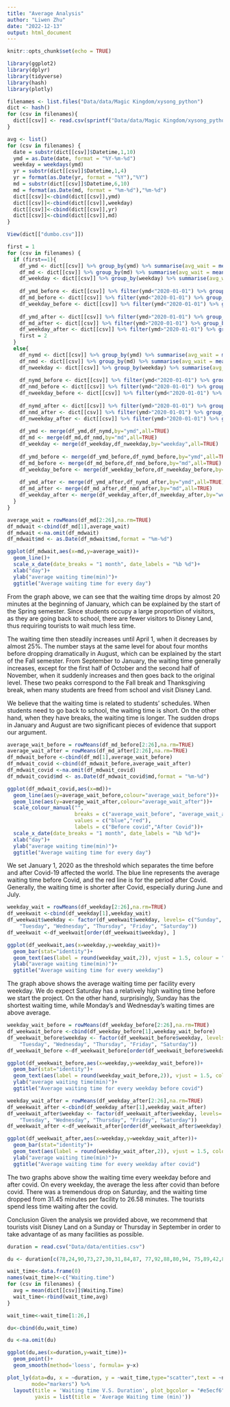 ```yaml
---
title: "Average Analysis"
author: "Liwen Zhu"
date: "2022-12-13"
output: html_document
---
```


```r
knitr::opts_chunk$set(echo = TRUE)
```

```r
library(ggplot2)
library(dplyr)
library(tidyverse)
library(hash)
library(plotly)
```


```r
filenames <- list.files("Data/data/Magic Kingdom/xysong_python")
dict <- hash()
for (csv in filenames){
  dict[[csv]] <- read.csv(sprintf("Data/data/Magic Kingdom/xysong_python/%s", csv))
}
```

```r
avg <- list()
for (csv in filenames) {
  date = substr(dict[[csv]]$Datetime,1,10)
  ymd = as.Date(date, format = "%Y-%m-%d")
  weekday = weekdays(ymd)
  yr = substr(dict[[csv]]$Datetime,1,4)
  yr = format(as.Date(yr, format = "%Y"),"%Y")
  md = substr(dict[[csv]]$Datetime,6,10)
  md = format(as.Date(md, format = "%m-%d"),"%m-%d")
  dict[[csv]]<-cbind(dict[[csv]],ymd)
  dict[[csv]]<-cbind(dict[[csv]],weekday)
  dict[[csv]]<-cbind(dict[[csv]],yr)
  dict[[csv]]<-cbind(dict[[csv]],md)
}
```

```r
View(dict[["dumbo.csv"]])
```

```r
first = 1
for (csv in filenames) {
  if (first==1){
    df_ymd <- dict[[csv]] %>% group_by(ymd) %>% summarise(avg_wait = mean(Waiting.Time))
    df_md <- dict[[csv]] %>% group_by(md) %>% summarise(avg_wait = mean(Waiting.Time))
    df_weekday <- dict[[csv]] %>% group_by(weekday) %>% summarise(avg_wait = mean(Waiting.Time))
    
    df_ymd_before <- dict[[csv]] %>% filter(ymd<"2020-01-01") %>% group_by(ymd) %>% summarise(avg_wait = mean(Waiting.Time))
    df_md_before <- dict[[csv]] %>% filter(ymd<"2020-01-01") %>% group_by(md) %>% summarise(avg_wait = mean(Waiting.Time))
    df_weekday_before <- dict[[csv]] %>% filter(ymd<"2020-01-01") %>% group_by(weekday) %>% summarise(avg_wait = mean(Waiting.Time))
    
    df_ymd_after <- dict[[csv]] %>% filter(ymd>"2020-01-01") %>% group_by(ymd) %>% summarise(avg_wait = mean(Waiting.Time))
    df_md_after <- dict[[csv]] %>% filter(ymd>"2020-01-01") %>% group_by(md) %>% summarise(avg_wait = mean(Waiting.Time))
    df_weekday_after <- dict[[csv]] %>% filter(ymd>"2020-01-01") %>% group_by(weekday) %>% summarise(avg_wait = mean(Waiting.Time))
    first = 2
  }
  else{
    df_nymd <- dict[[csv]] %>% group_by(ymd) %>% summarise(avg_wait = mean(Waiting.Time))
    df_nmd <- dict[[csv]] %>% group_by(md) %>% summarise(avg_wait = mean(Waiting.Time))
    df_nweekday <- dict[[csv]] %>% group_by(weekday) %>% summarise(avg_wait = mean(Waiting.Time))
    
    df_nymd_before <- dict[[csv]] %>% filter(ymd<"2020-01-01") %>% group_by(ymd) %>% summarise(avg_wait = mean(Waiting.Time))
    df_nmd_before <- dict[[csv]] %>% filter(ymd<"2020-01-01") %>% group_by(md) %>% summarise(avg_wait = mean(Waiting.Time))
    df_nweekday_before <- dict[[csv]] %>% filter(ymd<"2020-01-01") %>% group_by(weekday) %>% summarise(avg_wait = mean(Waiting.Time))
    
    df_nymd_after <- dict[[csv]] %>% filter(ymd>"2020-01-01") %>% group_by(ymd) %>% summarise(avg_wait = mean(Waiting.Time))
    df_nmd_after <- dict[[csv]] %>% filter(ymd>"2020-01-01") %>% group_by(md) %>% summarise(avg_wait = mean(Waiting.Time))
    df_nweekday_after <- dict[[csv]] %>% filter(ymd>"2020-01-01") %>% group_by(weekday) %>% summarise(avg_wait = mean(Waiting.Time))
    
    df_ymd <- merge(df_ymd,df_nymd,by="ymd",all=TRUE)
    df_md <- merge(df_md,df_nmd,by="md",all=TRUE)
    df_weekday <- merge(df_weekday,df_nweekday,by="weekday",all=TRUE)
    
    df_ymd_before <- merge(df_ymd_before,df_nymd_before,by="ymd",all=TRUE)
    df_md_before <- merge(df_md_before,df_nmd_before,by="md",all=TRUE)
    df_weekday_before <- merge(df_weekday_before,df_nweekday_before,by="weekday",all=TRUE)
    
    df_ymd_after <- merge(df_ymd_after,df_nymd_after,by="ymd",all=TRUE)
    df_md_after <- merge(df_md_after,df_nmd_after,by="md",all=TRUE)
    df_weekday_after <- merge(df_weekday_after,df_nweekday_after,by="weekday",all=TRUE)
  }
}
```

```r
average_wait = rowMeans(df_md[2:26],na.rm=TRUE)
df_mdwait <-cbind(df_md[1],average_wait)
df_mdwait <-na.omit(df_mdwait)
df_mdwait$md <- as.Date(df_mdwait$md,format = "%m-%d")
```

```r
ggplot(df_mdwait,aes(x=md,y=average_wait))+
  geom_line()+
  scale_x_date(date_breaks = "1 month", date_labels = "%b %d")+
  xlab("day")+
  ylab("average waiting time(min)")+
  ggtitle("Average waiting time for every day")
```
From the graph above, we can see that the waiting time drops by almost 20 minutes at the beginning of January, which can be explained by the start of the Spring semester. Since students occupy a large proportion of visitors, as they are going back to school, there are fewer visitors to Disney Land, thus requiring tourists to wait much less time. 

The waiting time then steadily increases until April 1, when it decreases by almost 25%. The number stays at the same level for about four months before dropping dramatically in August, which can be explained by the start of the Fall semester. From September to January, the waiting time generally increases, except for the first half of October and the second half of November, when it suddenly increases and then goes back to the original level. These two peaks correspond to the Fall break and Thanksgiving break, when many students are freed from school and visit Disney Land.

We believe that the waiting time is related to students' schedules. When students need to go back to school, the waiting time is short. On the other hand, when they have breaks, the waiting time is longer. The sudden drops in January and August are two significant pieces of evidence that support our argument.

```r
average_wait_before = rowMeans(df_md_before[2:26],na.rm=TRUE)
average_wait_after = rowMeans(df_md_after[2:26],na.rm=TRUE)
df_mdwait_before <-cbind(df_md[1],average_wait_before)
df_mdwait_covid <-cbind(df_mdwait_before,average_wait_after)
df_mdwait_covid <-na.omit(df_mdwait_covid)
df_mdwait_covid$md <- as.Date(df_mdwait_covid$md,format = "%m-%d")
```

```r
ggplot(df_mdwait_covid,aes(x=md))+
  geom_line(aes(y=average_wait_before,colour="average_wait_before"))+
  geom_line(aes(y=average_wait_after,colour="average_wait_after"))+
  scale_colour_manual("",
                      breaks = c("average_wait_before", "average_wait_after"),
                      values = c("blue","red"),
                      labels = c("Before covid","After Covid"))+
  scale_x_date(date_breaks = "1 month", date_labels = "%b %d")+
  xlab("day")+
  ylab("average waiting time(min)")+
  ggtitle("Average waiting time for every day")
```
We set January 1, 2020 as the threshold which separates the time before and after Covid-19 affected the world. The blue line represents the average waiting time before Covid, and the red line is for the period after Covid. Generally, the waiting time is shorter after Covid, especially during June and July.

```r
weekday_wait = rowMeans(df_weekday[2:26],na.rm=TRUE)
df_weekwait <-cbind(df_weekday[1],weekday_wait)
df_weekwait$weekday <- factor(df_weekwait$weekday, levels= c("Sunday", "Monday", 
    "Tuesday", "Wednesday", "Thursday", "Friday", "Saturday"))
df_weekwait <-df_weekwait[order(df_weekwait$weekday), ]
```

```r
ggplot(df_weekwait,aes(x=weekday,y=weekday_wait))+
  geom_bar(stat="identity")+
  geom_text(aes(label = round(weekday_wait,2)), vjust = 1.5, colour = "white")+
  ylab("average waiting time(min)")+
  ggtitle("Average waiting time for every weekday")
```
The graph above shows the average waiting time per facility every weekday. We do expect Saturday has a relatively high waiting time before we start the project. On the other hand, surprisingly, Sunday has the shortest waiting time, while Monday's and Wednesday's waiting times are above average.

```r
weekday_wait_before = rowMeans(df_weekday_before[2:26],na.rm=TRUE)
df_weekwait_before <-cbind(df_weekday_before[1],weekday_wait_before)
df_weekwait_before$weekday <- factor(df_weekwait_before$weekday, levels= c("Sunday", "Monday", 
    "Tuesday", "Wednesday", "Thursday", "Friday", "Saturday"))
df_weekwait_before <-df_weekwait_before[order(df_weekwait_before$weekday), ]
```

```r
ggplot(df_weekwait_before,aes(x=weekday,y=weekday_wait_before))+
  geom_bar(stat="identity")+
  geom_text(aes(label = round(weekday_wait_before,2)), vjust = 1.5, colour = "white")+
  ylab("average waiting time(min)")+
  ggtitle("Average waiting time for every weekday before covid")

```

```r
weekday_wait_after = rowMeans(df_weekday_after[2:26],na.rm=TRUE)
df_weekwait_after <-cbind(df_weekday_after[1],weekday_wait_after)
df_weekwait_after$weekday <- factor(df_weekwait_after$weekday, levels= c("Sunday", "Monday", 
    "Tuesday", "Wednesday", "Thursday", "Friday", "Saturday"))
df_weekwait_after <-df_weekwait_after[order(df_weekwait_after$weekday), ]
```

```r
ggplot(df_weekwait_after,aes(x=weekday,y=weekday_wait_after))+
  geom_bar(stat="identity")+
  geom_text(aes(label = round(weekday_wait_after,2)), vjust = 1.5, colour = "white")+
  ylab("average waiting time(min)")+
  ggtitle("Average waiting time for every weekday after covid")
```

The two graphs above show the waiting time every weekday before and after covid. On every weekday, the average the less after covid than before covid. There was a tremendous drop on Saturday, and the waiting time dropped from 31.45 minutes per facility to 26.58 minutes. The tourists spend less time waiting after the covid.

Conclusion
Given the analysis we provided above, we recommend that tourists visit Disney Land on a Sunday or Thursday in September in order to take advantage of as many facilities as possible.

```r
duration = read.csv("Data/data/entities.csv")
```

```r
du <- duration[c(78,24,90,73,27,30,31,84,87, 77,92,88,80,94, 75,89,42,82,83, 85,44,74,93, 79,76,95),]
```

```r
wait_time<-data.frame(0)
names(wait_time)<-c("Waiting.time")
for (csv in filenames) {
  avg = mean(dict[[csv]]$Waiting.Time)
  wait_time<-rbind(wait_time,avg)
}
```

```r
wait_time<-wait_time[1:26,]
```

```r
du<-cbind(du,wait_time)
```

```r
du <-na.omit(du)
```

```r
ggplot(du,aes(x=duration,y=wait_time))+
  geom_point()+
  geom_smooth(method='loess', formula= y~x)
```

```r
plot_ly(data=du, x = ~duration, y = ~wait_time,type="scatter",text = ~name,
        mode="markers") %>%
  layout(title = 'Waiting time V.S. Duration', plot_bgcolor = "#e5ecf6", xaxis = list(title = 'Duration (min)'), 
         yaxis = list(title = 'Average Waiting time (min)'))
```




